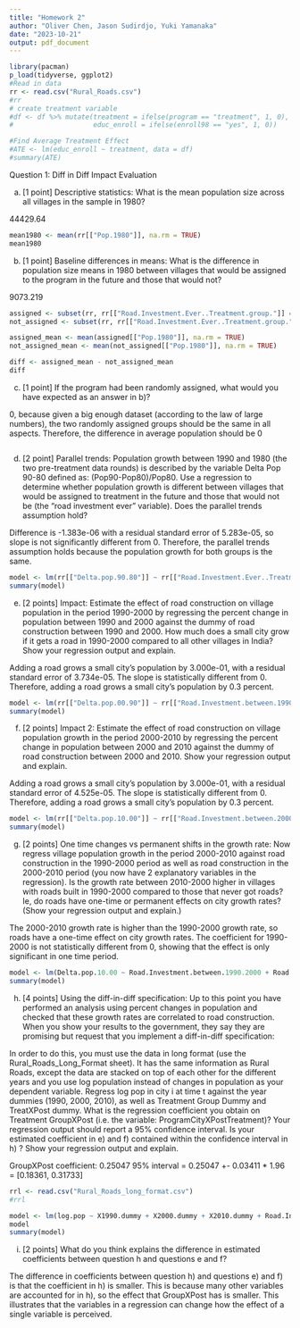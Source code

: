 ```yaml
---
title: "Homework 2"
author: "Oliver Chen, Jason Sudirdjo, Yuki Yamanaka"
date: "2023-10-21"
output: pdf_document
---
```

```r
library(pacman)
p_load(tidyverse, ggplot2)
#Read in data
rr <- read.csv("Rural_Roads.csv")
#rr
# create treatment variable
#df <- df %>% mutate(treatment = ifelse(program == "treatment", 1, 0),
#                    educ_enroll = ifelse(enroll98 == "yes", 1, 0))

#Find Average Treatment Effect
#ATE <- lm(educ_enroll ~ treatment, data = df)
#summary(ATE)
```
Question 1: Diff in Diff Impact Evaluation

a) [1 point] Descriptive statistics: What is the mean population size across all villages in the sample in 1980?

44429.64

```r
mean1980 <- mean(rr[["Pop.1980"]], na.rm = TRUE)
mean1980
```
b) [1 point] Baseline differences in means: What is the difference in population size means in 1980 between villages that would be assigned to the program in the future and those that would not?

9073.219
```r
assigned <- subset(rr, rr[["Road.Investment.Ever..Treatment.group."]] == 1)
not_assigned <- subset(rr, rr[["Road.Investment.Ever..Treatment.group."]] == 0)

assigned_mean <- mean(assigned[["Pop.1980"]], na.rm = TRUE)
not_assigned_mean <- mean(not_assigned[["Pop.1980"]], na.rm = TRUE)

diff <- assigned_mean - not_assigned_mean
diff
```
c) [1 point] If the program had been randomly assigned, what would you have expected as an answer in b)?

0, because given a big enough dataset (according to the law of large numbers), the two randomly assigned groups should be the same in all aspects. Therefore, the difference in average population should be 0
```r

```
d) [2 point] Parallel trends: Population growth between 1990 and 1980 (the two pre-treatment data rounds) is described by the variable Delta Pop 90-80 defined as: (Pop90-Pop80)/Pop80. Use a regression to determine whether population growth is different between villages that would be assigned to treatment in the future and those that would not be (the “road investment ever” variable). Does the parallel trends assumption hold?

Difference is -1.383e-06 with a residual standard error of 5.283e-05, so slope is not significantly different from 0. Therefore, the parallel trends assumption holds because the population growth for both groups is the same. 

```r
model <- lm(rr[["Delta.pop.90.80"]] ~ rr[["Road.Investment.Ever..Treatment.group."]], data = rr)
summary(model)
```
e) [2 points] Impact: Estimate the effect of road construction on village population in the period 1990-2000 by regressing the percent change in population between 1990 and 2000 against the dummy of road construction between 1990 and 2000. How much does a small city grow if it gets a road in 1990-2000 compared to all other villages in India? Show your regression output and explain.

Adding a road grows a small city's population by 3.000e-01, with a residual standard error of 3.734e-05. The slope is statistically different from 0. Therefore, adding a road grows a small city's population by 0.3 percent. 
```r
model <- lm(rr[["Delta.pop.00.90"]] ~ rr[["Road.Investment.between.1990.2000"]], data = rr)
summary(model)


```
f) [2 points] Impact 2: Estimate the effect of road construction on village population growth in the period 2000-2010 by regressing the percent change in population between 2000 and 2010 against the dummy of road construction between 2000 and 2010. Show your regression output and explain.

Adding a road grows a small city's population by 3.000e-01, with a residual standard error of 4.525e-05. The slope is statistically different from 0. Therefore, adding a road grows a small city's population by 0.3 percent. 
```r
model <- lm(rr[["Delta.pop.10.00"]] ~ rr[["Road.Investment.between.2000.2010"]], data = rr)
summary(model)
```
g) [2 points] One time changes vs permanent shifts in the growth rate: Now regress village population growth in the period 2000-2010 against road construction in the 1990-2000 period as well as road construction in the 2000-2010 period (you now have 2 explanatory variables in the regression). Is the growth rate between 2010-2000 higher in villages with roads built in 1990-2000 compared to those that never got roads? Ie, do roads have one-time or permanent effects on city growth rates? (Show your regression output and explain.)

The 2000-2010 growth rate is higher than the 1990-2000 growth rate, so roads have a one-time effect on city growth rates. The coefficient for 1990-2000 is not statistically different from 0, showing that the effect is only significant in one time period. 


```r

model <- lm(Delta.pop.10.00 ~ Road.Investment.between.1990.2000 + Road.Investment.between.2000.2010, rr)
summary(model)
```
h) [4 points] Using the diff-in-diff specification: Up to this point you have performed an
analysis using percent changes in population and checked that these growth rates are
correlated to road construction. When you show your results to the government, they
say they are promising but request that you implement a diff-in-diff specification:

In order to do this, you must use the data in long format (use the
Rural_Roads_Long_Format sheet). It has the same information as Rural Roads,
except the data are stacked on top of each other for the different years and you use log
population instead of changes in population as your dependent variable.
Regress log pop in city i at time t against the year dummies (1990, 2000, 2010), as
well as Treatment Group Dummy and TreatXPost dummy. What is the regression
coefficient you obtain on Treatment GroupXPost (i.e. the variable:
ProgramCityXPostTreatment)? Your regression output should report a 95%
confidence interval. Is your estimated coefficient in e) and f) contained within the
confidence interval in h) ? Show your regression output and explain.

GroupXPost coefficient: 0.25047
95% interval = 0.25047 +- 0.03411 * 1.96 = [0.18361, 0.31733]

```r
rrl <- read.csv("Rural_Roads_long_format.csv")
#rrl
```
```r
model <- lm(log.pop ~ X1990.dummy + X2000.dummy + X2010.dummy + Road.Investment.Ever..Treatment.group.+ Treat.groupXPost.treatment, rrl)
model
summary(model)
```
i) [2 points] What do you think explains the difference in estimated coefficients
between question h and questions e and f?

The difference in coefficients between question h) and questions e) and f) is that the coefficient in h) is smaller. This is because many other variables are accounted for in h), so the effect that GroupXPost has is smaller. This illustrates that the variables in a regression can change how the effect of a single variable is perceived. 

